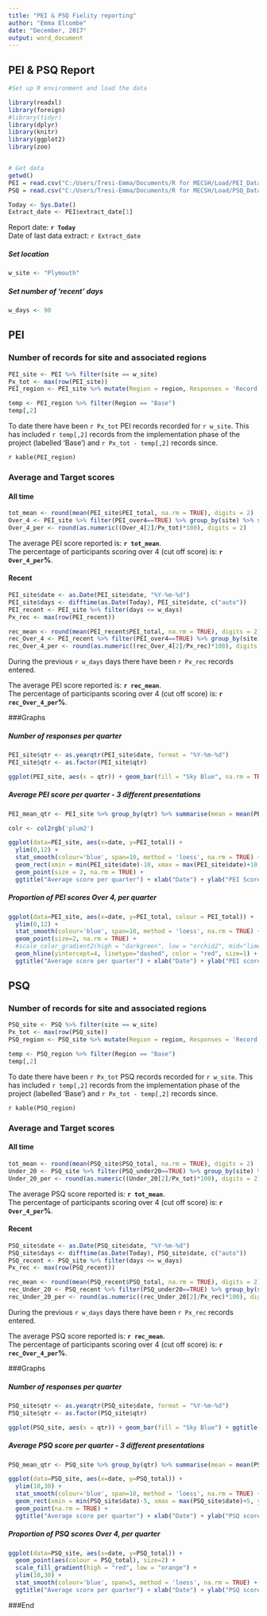 ```yaml
---
title: "PEI & PSQ Fielity reporting"
author: "Emma Elcombe"
date: "December, 2017"
output: word_document
---
```


## PEI & PSQ Report

```r

#Set up R environment and load the data

library(readxl)
library(foreign)
#library(tidyr)
library(dplyr)
library(knitr)
library(ggplot2)
library(zoo)


# Get data
getwd()
PEI = read.csv("C:/Users/Tresi-Emma/Documents/R for MECSH/Load/PEI_Data.csv", sep = ",")
PSQ = read.csv("C:/Users/Tresi-Emma/Documents/R for MECSH/Load/PSQ_Data.csv", sep = "\t")

Today <- Sys.Date()
Extract_date <- PEI$extract_date[1]
```
Report date: **`r Today`**  
Date of last data extract: `r Extract_date`

##### Set location

```r
w_site <- "Plymouth"
```

##### Set number of 'recent' days

```r
w_days <- 90
```

## PEI

### Number of records for site and associated regions

```r
PEI_site <- PEI %>% filter(site == w_site)
Px_tot <- max(row(PEI_site))
PEI_region <- PEI_site %>% mutate(Region = region, Responses = 'Record count') %>% group_by(Region) %>% summarise(Responses=n())

temp <- PEI_region %>% filter(Region == "Base")
temp[,2]

```

To date there have been `r Px_tot` PEI records recorded for `r w_site`. This has included `r temp[,2]` records from the implementation phase of the project (labelled 'Base') and `r Px_tot - temp[,2]` records since.

`r kable(PEI_region)`  

### Average and Target scores
#### All time

```r

tot_mean <- round(mean(PEI_site$PEI_total, na.rm = TRUE), digits = 2)
Over_4 <- PEI_site %>% filter(PEI_over4==TRUE) %>% group_by(site) %>% summarise(n=n())
Over_4_per <- round(as.numeric((Over_4[2]/Px_tot)*100), digits = 2)

```

The average PEI score reported is: **`r tot_mean`**.  
The percentage of participants scoring over 4 (cut off score) is: **`r Over_4_per`%**.  

#### Recent

```r


PEI_site$date <- as.Date(PEI_site$date, "%Y-%m-%d")
PEI_site$days <- difftime(as.Date(Today), PEI_site$date, c("auto"))
PEI_recent <- PEI_site %>% filter(days <= w_days)
Px_rec <- max(row(PEI_recent))

rec_mean <- round(mean(PEI_recent$PEI_total, na.rm = TRUE), digits = 2)
rec_Over_4 <- PEI_recent %>% filter(PEI_over4==TRUE) %>% group_by(site) %>% summarise(n=n())
rec_Over_4_per <- round(as.numeric((rec_Over_4[2]/Px_rec)*100), digits = 2)
```

During the previous `r w_days` days there have been `r Px_rec` records entered.  

The average PEI score reported is: **`r rec_mean`**.  
The percentage of participants scoring over 4 (cut off score) is: **`r rec_Over_4_per`%**.    

###Graphs

##### Number of responses per quarter 

```r
PEI_site$qtr <- as.yearqtr(PEI_site$date, format = "%Y-%m-%d")
PEI_site$qtr <- as.factor(PEI_site$qtr)

ggplot(PEI_site, aes(x = qtr)) + geom_bar(fill = "Sky Blue", na.rm = TRUE) + ggtitle("Number of responses per quarter") + xlab("Year-Quarter")  

```




##### Average PEI score per quarter - 3 different presentations

```r

PEI_mean_qtr <- PEI_site %>% group_by(qtr) %>% summarise(mean = mean(PEI_total, na.rm = TRUE), sd = sd(PEI_total, na.rm = TRUE))

colr <- col2rgb('plum2')

ggplot(data=PEI_site, aes(x=date, y=PEI_total)) + 
  ylim(0,12) + 
  stat_smooth(colour='blue', span=10, method = 'loess', na.rm = TRUE) + 
  geom_rect(xmin = min(PEI_site$date)-10, xmax = max(PEI_site$date)+10, ymin = 0-0.5, ymax = 4+0.1,  fill = 'maroon1', alpha = 0.006) + 
  geom_point(size = 2, na.rm = TRUE) + 
  ggtitle("Average score per quarter") + xlab("Date") + ylab("PEI Score")

```


##### Proportion of PEI scores Over 4, per quarter

```r

ggplot(data=PEI_site, aes(x=date, y=PEI_total, colour = PEI_total)) + 
  ylim(0,12) + 
  stat_smooth(colour='blue', span=10, method = 'loess', na.rm = TRUE) + 
  geom_point(size=2, na.rm = TRUE) +
  #scale_color_gradient2(high = "darkgreen", low = "orchid2", mid="limegreen", midpoint = 6) +
  geom_hline(yintercept=4, linetype="dashed", color = "red", size=1) +
  ggtitle("Average score per quarter") + xlab("Date") + ylab("PEI score")


```



## PSQ

### Number of records for site and associated regions

```r
PSQ_site <- PSQ %>% filter(site == w_site)
Px_tot <- max(row(PSQ_site))
PSQ_region <- PSQ_site %>% mutate(Region = region, Responses = 'Record count') %>% group_by(Region) %>% summarise(Responses=n())

temp <- PSQ_region %>% filter(Region == "Base")
temp[,2]

```

To date there have been `r Px_tot` PSQ records recorded for `r w_site`. This has included `r temp[,2]` records from the implementation phase of the project (labelled 'Base') and `r Px_tot - temp[,2]` records since.

`r kable(PSQ_region)`  

### Average and Target scores
#### All time

```r

tot_mean <- round(mean(PSQ_site$PSQ_total, na.rm = TRUE), digits = 2)
Under_20 <- PSQ_site %>% filter(PSQ_under20==TRUE) %>% group_by(site) %>% summarise(n=n())
Under_20_per <- round(as.numeric((Under_20[2]/Px_tot)*100), digits = 2)

```

The average PSQ score reported is: **`r tot_mean`**.  
The percentage of participants scoring over 4 (cut off score) is: **`r Over_4_per`%**.  

#### Recent

```r


PSQ_site$date <- as.Date(PSQ_site$date, "%Y-%m-%d")
PSQ_site$days <- difftime(as.Date(Today), PSQ_site$date, c("auto"))
PSQ_recent <- PSQ_site %>% filter(days <= w_days)
Px_rec <- max(row(PSQ_recent))

rec_mean <- round(mean(PSQ_recent$PSQ_total, na.rm = TRUE), digits = 2)
rec_Under_20 <- PSQ_recent %>% filter(PSQ_under20==TRUE) %>% group_by(site) %>% summarise(n=n())
rec_Under_20_per <- round(as.numeric((rec_Under_20[2]/Px_rec)*100), digits = 2)
```

During the previous `r w_days` days there have been `r Px_rec` records entered.  

The average PSQ score reported is: **`r rec_mean`**.  
The percentage of participants scoring over 4 (cut off score) is: **`r rec_Over_4_per`%**.    

###Graphs

##### Number of responses per quarter 

```r
PSQ_site$qtr <- as.yearqtr(PSQ_site$date, format = "%Y-%m-%d")
PSQ_site$qtr <- as.factor(PSQ_site$qtr)

ggplot(PSQ_site, aes(x = qtr)) + geom_bar(fill = "Sky Blue") + ggtitle("Number of responses per quarter") + xlab("Year-Quarter")  

```


##### Average PSQ score per quarter - 3 different presentations

```r

PSQ_mean_qtr <- PSQ_site %>% group_by(qtr) %>% summarise(mean = mean(PSQ_total, na.rm = TRUE), sd = sd(PSQ_total, na.rm = TRUE))

ggplot(data=PSQ_site, aes(x=date, y=PSQ_total)) + 
  ylim(10,30) + 
  stat_smooth(colour='blue', span=10, method = 'loess', na.rm = TRUE) + 
  geom_rect(xmin = min(PSQ_site$date)-5, xmax = max(PSQ_site$date)+5, ymin = 20-0.25, ymax = 30+2, fill = 'plum2', alpha = 0.05) + 
  geom_point(na.rm = TRUE) + 
  ggtitle("Average score per quarter") + xlab("Date") + ylab("PSQ score")
```

##### Proportion of PSQ scores Over 4, per quarter

```r

ggplot(data=PSQ_site, aes(x=date, y=PSQ_total)) + 
  geom_point(aes(colour = PSQ_total), size=2) + 
  scale_fill_gradient(high = "red", low = "orange") + 
  ylim(10,30) + 
  stat_smooth(colour='blue', span=5, method = 'loess', na.rm = TRUE) + 
  ggtitle("Average score per quarter") + xlab("Date") + ylab("PSQ score")

```


###End